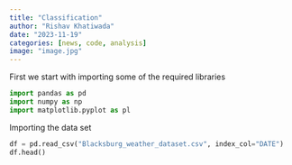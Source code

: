 ```yaml
---
title: "Classification"
author: "Rishav Khatiwada"
date: "2023-11-19"
categories: [news, code, analysis]
image: "image.jpg"
---
```


First we start with importing some of the required libraries

```python
import pandas as pd
import numpy as np
import matplotlib.pyplot as pl

```

Importing the data set

```python
df = pd.read_csv("Blacksburg_weather_dataset.csv", index_col="DATE")
df.head()
```
